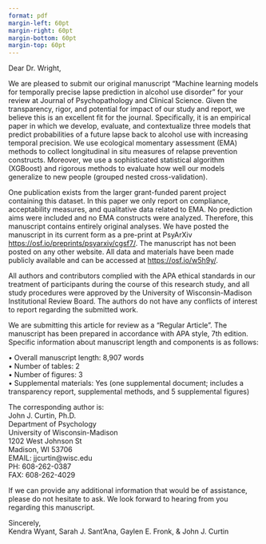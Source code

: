 ```yaml
---
format: pdf
margin-left: 60pt
margin-right: 60pt
margin-bottom: 60pt
margin-top: 60pt
---
```


Dear Dr. Wright,    


We are pleased to submit our original manuscript “Machine learning models for temporally precise lapse prediction in alcohol use disorder” for your review at Journal of Psychopathology and Clinical Science. Given the transparency, rigor, and potential for impact of our study and report, we believe this is an excellent fit for the journal. Specifically, it is an empirical paper in which we develop, evaluate, and contextualize three models that predict probabilities of a future lapse back to alcohol use with increasing temporal precision. We use ecological momentary assessment (EMA) methods to collect longitudinal in situ measures of relapse prevention constructs. Moreover, we use a sophisticated statistical algorithm (XGBoost) and rigorous methods to evaluate how well our models generalize to new people (grouped nested cross-validation).    


One publication exists from the larger grant-funded parent project containing this dataset. In this paper we only report on compliance, acceptability measures, and qualitative data related to EMA. No prediction aims were included and no EMA constructs were analyzed. Therefore, this manuscript contains entirely original analyses. We have posted the manuscript in its current form as a pre-print at PsyArXiv [https://osf.io/preprints/psyarxiv/cgsf7/](https://osf.io/preprints/psyarxiv/cgsf7/). The manuscript has not been posted on any other website. All data and materials have been made publicly available and can be accessed at [https://osf.io/w5h9y/](https://osf.io/w5h9y/).     


All authors and contributors complied with the APA ethical standards in our treatment of participants during the course of this research study, and all study procedures were approved by the University of Wisconsin-Madison Institutional Review Board. The authors do not have any conflicts of interest to report regarding the submitted work.     


We are submitting this article for review as a “Regular Article”. The manuscript has been prepared in accordance with APA style, 7th edition. Specific information about manuscript length and components is as follows:    

•	Overall manuscript length: 8,907 words     
•	Number of tables: 2    
•	Number of figures: 3    
•	Supplemental materials: Yes (one supplemental document; includes a transparency report, supplemental methods, and 5 supplemental figures)    


The corresponding author is:     
John J. Curtin, Ph.D.    
Department of Psychology     
University of Wisconsin-Madison    
1202 West Johnson St    
Madison, WI 53706    
EMAIL: jjcurtin@wisc.edu     
PH: 608-262-0387    
FAX: 608-262-4029    


If we can provide any additional information that would be of assistance, please do not hesitate to ask. We look forward to hearing from you regarding this manuscript.    

Sincerely,    
Kendra Wyant, Sarah J. Sant'Ana, Gaylen E. Fronk, & John J. Curtin

